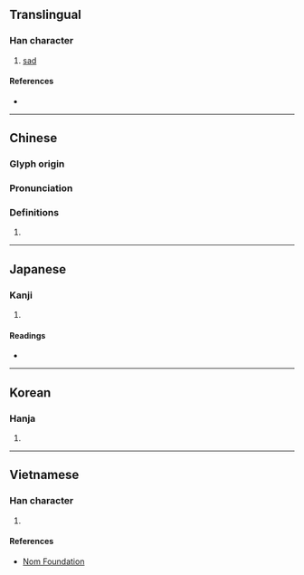 {{character info/new}}
==Translingual==

===Han character===
{{Han char|rn=61|rad=心|as=11|sn=14|four=95043|canj=PJII|ids=⿰忄專}}

# [[sad]]

====References====
* {{Han ref|kx=0400.050|dkj=11137|dj=0740.010|hdz=42345.020|uh=6171|ud=24945|bh=E1C6|bd=57798}}

----

==Chinese==
{{zh-forms}}

===Glyph origin===
{{Han etym}}

===Pronunciation===
{{zh-pron
|m=tuán
|c=tyun4
|mc=y
|oc=y
|ma=
|cat=a
}}

===Definitions===
{{zh-hanzi}}

# {{rfdef|zh}}

----

==Japanese==

===Kanji===
{{ja-kanji|grade=|rs=心11}}

# {{defn|lang=ja|sort=心11}}

====Readings====
* {{ja-readings
|goon=だん
|kanon=たん
|on=せん
|kun=うれ-える
}}

----

==Korean==

===Hanja===
{{ko-hanja|hangeul=단|eumhun=|rv=dan|mr=tan|y=tan}}

# {{defn|lang=ko|sort=心11}}

----

==Vietnamese==

===Han character===
{{vi-readings|rs=心11|hanviet=huệ}}

# {{defn|lang=vi|sort=心11}}

====References====
* [http://nomfoundation.org/common/nom_details.php?codepoint=6171 Nom Foundation]